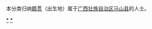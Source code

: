 {{Catnav|頁面分類|各種主題的頁面分類|依中国各省来作的分类|各地中国人|广西人|南宁人}}
{{Catnav|頁面分類|人物|各國人物|中国人|各地中国人|广西人|南宁人}}

本分类归纳[[籍贯|籍贯]]（出生地）属于[[广西壮族自治区|广西壮族自治区]][[马山县|马山县]]的人士。

[[Category:南宁人|*]]
[[Category:马山县|*]]